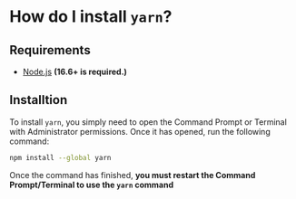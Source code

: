 # How do I install `yarn`?

## Requirements

- [Node.js](https://nodejs.org) **(16.6+ is required.)**

## Installtion

To install `yarn`, you simply need to open the Command Prompt or Terminal with Administrator permissions. Once it has opened, run the following command:

```bash
npm install --global yarn
```

Once the command has finished, **you must restart the Command Prompt/Terminal to use the `yarn` command**
